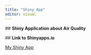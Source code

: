 ```yaml
---
title: "Shiny App"
editor: visual
---
```


\## **Shiny Application about Air Quality**

\## **Link to Shinyapps.io**

[My Shiny App](https://ozgenursensoy.shinyapps.io/ShinyApp/)

